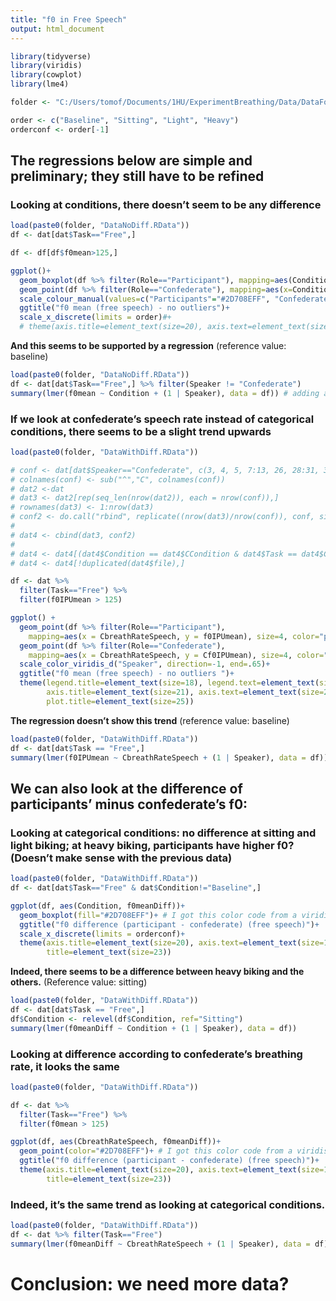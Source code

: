 ```yaml
---
title: "f0 in Free Speech"
output: html_document
---
```


```r
library(tidyverse)
library(viridis)
library(cowplot)
library(lme4)

folder <- "C:/Users/tomof/Documents/1HU/ExperimentBreathing/Data/DataForAnalysis/AllData/"

order <- c("Baseline", "Sitting", "Light", "Heavy")
orderconf <- order[-1]
```

## The regressions below are simple and preliminary; they still have to be refined

### Looking at conditions, there doesn't seem to be any difference

```r
load(paste0(folder, "DataNoDiff.RData"))
df <- dat[dat$Task=="Free",]

df <- df[df$f0mean>125,]

ggplot()+
  geom_boxplot(df %>% filter(Role=="Participant"), mapping=aes(Condition, f0mean), fill="#2D708EFF")+ # I got this color code from a viridis palette with scales::show_col(viridis_pal(option="D)(12))
  geom_point(df %>% filter(Role=="Confederate"), mapping=aes(x=Condition, y=f0mean), color="#7AD151FF", size=5)+
  scale_colour_manual(values=c("Participants"="#2D708EFF", "Confederate"="#7AD151FF"))+
  ggtitle("f0 mean (free speech) - no outliers")+
  scale_x_discrete(limits = order)#+
  # theme(axis.title=element_text(size=20), axis.text=element_text(size=18), title=element_text(size=23))
```



**And this seems to be supported by a regression** (reference value: baseline)
```r
load(paste0(folder, "DataNoDiff.RData"))
df <- dat[dat$Task=="Free",] %>% filter(Speaker != "Confederate")
summary(lmer(f0mean ~ Condition + (1 | Speaker), data = df)) # adding a random slope for condition per participant makes the model singular! even if we don't do the interaction between the random slope and random intercept
```


### If we look at confederate's speech rate instead of categorical conditions, there seems to be a slight trend upwards

```r
load(paste0(folder, "DataWithDiff.RData"))

# conf <- dat[dat$Speaker=="Confederate", c(3, 4, 5, 7:13, 26, 28:31, 33)]
# colnames(conf) <- sub("^","C", colnames(conf))
# dat2 <-dat
# dat3 <- dat2[rep(seq_len(nrow(dat2)), each = nrow(conf)),]
# rownames(dat3) <- 1:nrow(dat3)
# conf2 <- do.call("rbind", replicate((nrow(dat3)/nrow(conf)), conf, simplify=FALSE))
# 
# dat4 <- cbind(dat3, conf2)
# 
# dat4 <- dat4[(dat4$Condition == dat4$CCondition & dat4$Task == dat4$CTask) | (dat4$Condition == "Baseline"),]
# dat4 <- dat4[!duplicated(dat4$file),]

df <- dat %>%
  filter(Task=="Free") %>%
  filter(f0IPUmean > 125)

ggplot() +
  geom_point(df %>% filter(Role=="Participant"),
    mapping=aes(x = CbreathRateSpeech, y = f0IPUmean), size=4, color="pink") +
  geom_point(df %>% filter(Role=="Confederate"),
    mapping=aes(x = CbreathRateSpeech, y = Cf0IPUmean), size=4, color="black")+
  scale_color_viridis_d("Speaker", direction=-1, end=.65)+
  ggtitle("f0 mean (free speech) - no outliers ")+
  theme(legend.title=element_text(size=18), legend.text=element_text(size=16),
        axis.title=element_text(size=21), axis.text=element_text(size=20),
        plot.title=element_text(size=25))
```

**The regression doesn't show this trend** (reference value: baseline)
```r
load(paste0(folder, "DataWithDiff.RData"))
df <- dat[dat$Task == "Free",]
summary(lmer(f0IPUmean ~ CbreathRateSpeech + (1 | Speaker), data = df))
```


## We can also look at the difference of participants' minus confederate's f0:

### Looking at categorical conditions: no difference at sitting and light biking; at heavy biking, participants have higher f0? (Doesn't make sense with the previous data)

```r
load(paste0(folder, "DataWithDiff.RData"))
df <- dat[dat$Task=="Free" & dat$Condition!="Baseline",]

ggplot(df, aes(Condition, f0meanDiff))+
  geom_boxplot(fill="#2D708EFF")+ # I got this color code from a viridis palette with scales::show_col(viridis_pal(option="D)(12))
  ggtitle("f0 difference (participant - confederate) (free speech)")+
  scale_x_discrete(limits = orderconf)+
  theme(axis.title=element_text(size=20), axis.text=element_text(size=18),
        title=element_text(size=23))
```

**Indeed, there seems to be a difference between heavy biking and the others.** (Reference value: sitting)

```r
load(paste0(folder, "DataWithDiff.RData"))
df <- dat[dat$Task == "Free",]
df$Condition <- relevel(df$Condition, ref="Sitting")
summary(lmer(f0meanDiff ~ Condition + (1 | Speaker), data = df))
```

### Looking at difference according to confederate's breathing rate, it looks the same

```r
load(paste0(folder, "DataWithDiff.RData"))

df <- dat %>%
  filter(Task=="Free") %>%
  filter(f0mean > 125)

ggplot(df, aes(CbreathRateSpeech, f0meanDiff))+
  geom_point(color="#2D708EFF")+ # I got this color code from a viridis palette with scales::show_col(viridis_pal(option="D)(12))
  ggtitle("f0 difference (participant - confederate) (free speech)")+
  theme(axis.title=element_text(size=20), axis.text=element_text(size=18),
        title=element_text(size=23))
```

### Indeed, it's the same trend as looking at categorical conditions.

```r
load(paste0(folder, "DataWithDiff.RData"))
df <- dat %>% filter(Task=="Free")
summary(lmer(f0meanDiff ~ CbreathRateSpeech + (1 | Speaker), data = df))

```


# Conclusion: we need more data?
